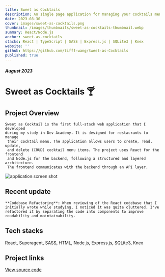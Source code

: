 ```yaml
---
title: Sweet as Cocktails
description: An single page application for managing your cocktails menu.
date: 2023-08-30
cover: images/sweet-as-cocktails.png
thumbnail: /images/thumbnails/sweet-as-cocktails-thumbnail.webp
summary: React/Node.js
anchor: sweet-as-cocktails
stacks: React | TypeScript | SASS | Express.js | SQLite3 | Knex
website: ''
github: https://github.com/tifff-wang/Sweet-as-Cocktails
published: true
---
```


##### August 2023

# Sweet as Cocktails 🍸

## Project Overview

    Sweet as Cocktail is the first full-stack web application that I developed
    during my study in Dev Academy. It is designed for restaurants to manage
     their cocktail menu. The application allows users to create, read, update,
     and delete (CRUD) cocktail menu items. The project uses React for the frontend
     and Node.js for the backend, following a structured and layered architecture.
     The frontend communicates with the backend through an API layer.

<img
    src="/images/sweet-as-cocktails.png"
    alt="application screen shot"
    className="design-img"
/>

## Recent update

    **Codebase Refactoring**: When reviewing of the React codebase that I initially wrote while studying, I noticed it was quite cluttered. I've refactored it by separating the code into components to improve readability and maintainability.

## Tech stacks

React, Superagent, SASS, HTML, Node.js, Express.js, SQLite3, Knex

## Project links

<a href="https://github.com/tifff-wang/Sweet-as-Cocktails" target="_blank">
    View source code
</a>
